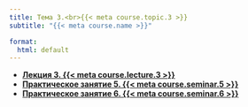 ```yaml
---
title: Тема 3.<br>{{< meta course.topic.3 >}}
subtitle: "{{< meta course.name >}}"

format:
  html: default
---
```


- [**Лекция 3. {{< meta course.lecture.3 >}}**](lecture-03/index.qmd)
- [**Практическое занятие 5. {{< meta course.seminar.5 >}}**](seminar-05/index.qmd)
- [**Практическое занятие 6. {{< meta course.seminar.6 >}}**](seminar-06/index.qmd)
